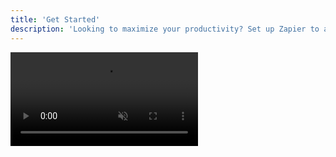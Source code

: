 ```yaml
---
title: 'Get Started'
description: 'Looking to maximize your productivity? Set up Zapier to automate tasks between Inboundly and other platforms.'
---
```


<video autoplay="true" muted="true" loop playsinline className="w-full aspect-video" src="/videos/guides_zapierinvite.mp4" />
To get started, go to the Settings tab, and select "Integrations" from the sidebar.

Under Platforms, click "Get Started" and accept the Zapier invite.

Then, create a new Zap and search for "Inboundly". Then, continue creating your Zap as needed.

<Info>You need to use your API key to connect Zapier to your Inboundly workspace.</Info>

You can choose from several triggers on Zapier. Here's what each of them means:
<AccordionGroup>
	<Accordion title="New Lead Created">Triggers when a new lead is created. Each lead object contains their X/Twitter name and handle, the inbox they are associated with, and the date they were created.</Accordion>
	<Accordion title="New List Created">Triggers when a new list is created. Each list object contains the list's name, tag, and the inbox they are associated with.</Accordion>
	<Accordion title="Lead Added to List">Triggers when a lead is added to a list. Each lead object contains their X/Twitter name and handle, the inbox they are associated with, and the name and tag of the list they were added to.</Accordion>
</AccordionGroup>